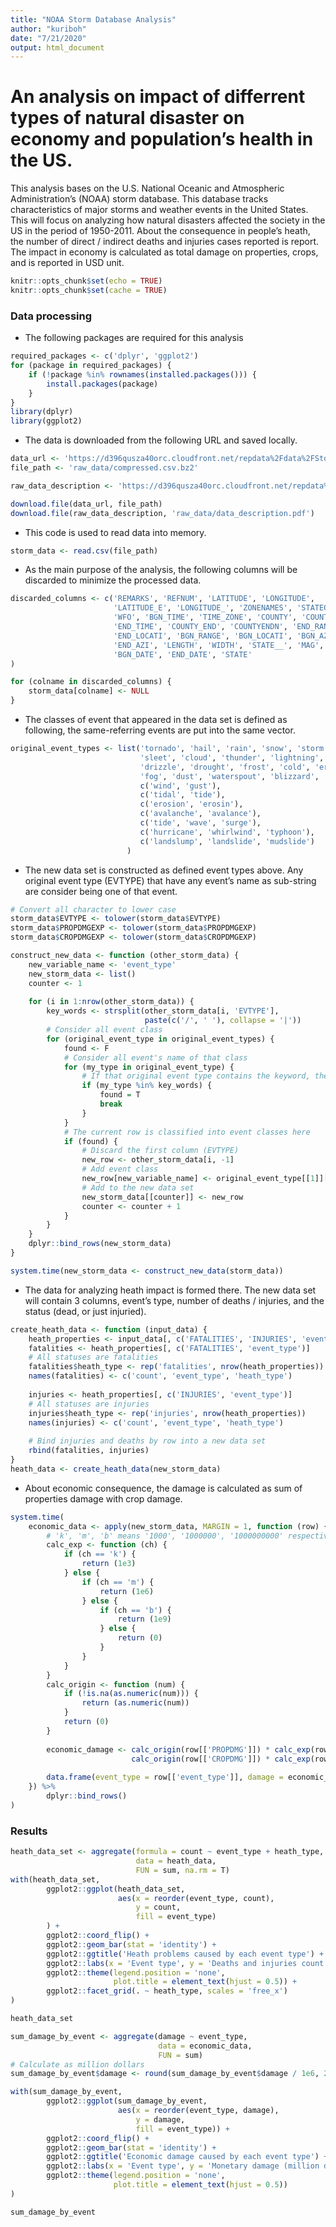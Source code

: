```yaml
---
title: "NOAA Storm Database Analysis"
author: "kuriboh"
date: "7/21/2020"
output: html_document
---
```


# An analysis on impact of differrent types of natural disaster on economy and population's health in the US.  

This analysis bases on the U.S. National Oceanic and Atmospheric Administration's (NOAA) storm database. This database tracks characteristics of major storms and weather events in the United States. This will focus on analyzing how natural disasters affected the society in the US in the period of 1950-2011. About the consequence in people's heath, the number of direct / indirect deaths and injuries cases reported is report. The impact in economy is calculated as total damage on properties, crops, and is reported in USD unit.  

```r
knitr::opts_chunk$set(echo = TRUE)
knitr::opts_chunk$set(cache = TRUE)
```

### Data processing  

* The following packages are required for this analysis  
```r
required_packages <- c('dplyr', 'ggplot2')
for (package in required_packages) {
    if (!package %in% rownames(installed.packages())) {
        install.packages(package)
    }
}
library(dplyr)
library(ggplot2)
```
  
* The data is downloaded from the following URL and saved locally.  
```r
data_url <- 'https://d396qusza40orc.cloudfront.net/repdata%2Fdata%2FStormData.csv.bz2'
file_path <- 'raw_data/compressed.csv.bz2'

raw_data_description <- 'https://d396qusza40orc.cloudfront.net/repdata%2Fpeer2_doc%2Fpd01016005curr.pdf'

download.file(data_url, file_path)
download.file(raw_data_description, 'raw_data/data_description.pdf')
```
  
* This code is used to read data into memory.  
```r
storm_data <- read.csv(file_path)
```

  
* As the main purpose of the analysis, the following columns will be discarded to minimize the processed data.  
```r
discarded_columns <- c('REMARKS', 'REFNUM', 'LATITUDE', 'LONGITUDE',
                       'LATITUDE_E', 'LONGITUDE_', 'ZONENAMES', 'STATEOFFIC',
                       'WFO', 'BGN_TIME', 'TIME_ZONE', 'COUNTY', 'COUNTYNAME',
                       'END_TIME', 'COUNTY_END', 'COUNTYENDN', 'END_RANGE',
                       'END_LOCATI', 'BGN_RANGE', 'BGN_LOCATI', 'BGN_AZI',
                       'END_AZI', 'LENGTH', 'WIDTH', 'STATE__', 'MAG', 'F',
                       'BGN_DATE', 'END_DATE', 'STATE'
)

for (colname in discarded_columns) {
    storm_data[colname] <- NULL
}
```
  
* The classes of event that appeared in the data set is defined as following, the same-referring events are put into the same vector.  
```r
original_event_types <- list('tornado', 'hail', 'rain', 'snow', 'storm', 'dry',
                             'sleet', 'cloud', 'thunder', 'lightning', 'flood',
                             'drizzle', 'drought', 'frost', 'cold', 'eruption',
                             'fog', 'dust', 'waterspout', 'blizzard', 'tsunami',
                             c('wind', 'gust'),
                             c('tidal', 'tide'),
                             c('erosion', 'erosin'),
                             c('avalanche', 'avalance'),
                             c('tide', 'wave', 'surge'),
                             c('hurricane', 'whirlwind', 'typhoon'),
                             c('landslump', 'landslide', 'mudslide')
                          )
```
  
* The new data set is constructed as defined event types above. Any original event type (EVTYPE) that have any event's name as sub-string are consider being one of that event. 
```r
# Convert all character to lower case  
storm_data$EVTYPE <- tolower(storm_data$EVTYPE)
storm_data$PROPDMGEXP <- tolower(storm_data$PROPDMGEXP)
storm_data$CROPDMGEXP <- tolower(storm_data$CROPDMGEXP)

construct_new_data <- function (other_storm_data) {
    new_variable_name <- 'event_type'
    new_storm_data <- list()
    counter <- 1
    
    for (i in 1:nrow(other_storm_data)) {
        key_words <- strsplit(other_storm_data[i, 'EVTYPE'],
                              paste(c('/', ' '), collapse = '|'))
        # Consider all event class
        for (original_event_type in original_event_types) {
            found <- F
            # Consider all event's name of that class
            for (my_type in original_event_type) {
                # If that original event type contains the keyword, then this event is one of the current class of event
                if (my_type %in% key_words) {
                    found = T
                    break
                }
            }
            # The current row is classified into event classes here
            if (found) {
                # Discard the first column (EVTYPE)
                new_row <- other_storm_data[i, -1]
                # Add event class
                new_row[new_variable_name] <- original_event_type[[1]][1]
                # Add to the new data set
                new_storm_data[[counter]] <- new_row
                counter <- counter + 1
            }
        }
    }
    dplyr::bind_rows(new_storm_data)
}

system.time(new_storm_data <- construct_new_data(storm_data))
```
  
* The data for analyzing heath impact is formed there. The new data set will contain 3 columns, event's type, number of deaths / injuries, and the status (dead, or just injuried).  
```r
create_heath_data <- function (input_data) {
    heath_properties <- input_data[, c('FATALITIES', 'INJURIES', 'event_type')]
    fatalities <- heath_properties[, c('FATALITIES', 'event_type')]
    # All statuses are fatalities
    fatalities$heath_type <- rep('fatalities', nrow(heath_properties))
    names(fatalities) <- c('count', 'event_type', 'heath_type')
    
    injuries <- heath_properties[, c('INJURIES', 'event_type')]
    # All statuses are injuries
    injuries$heath_type <- rep('injuries', nrow(heath_properties))
    names(injuries) <- c('count', 'event_type', 'heath_type')
    
    # Bind injuries and deaths by row into a new data set
    rbind(fatalities, injuries)
}
heath_data <- create_heath_data(new_storm_data)
```
  
* About economic consequence, the damage is calculated as sum of properties damage with crop damage.  
```r
system.time(
    economic_data <- apply(new_storm_data, MARGIN = 1, function (row) {
        # 'k', 'm', 'b' means '1000', '1000000', '1000000000' respectively, as the properties and crop damages were written as unit (in the PROPDMG and CROPDMG) and suffix 'k', 'b', 'm' (in the PROPDMGEXP and CROPDMGEXP).
        calc_exp <- function (ch) {
            if (ch == 'k') {
                return (1e3)
            } else {
                if (ch == 'm') {
                    return (1e6)
                } else {
                    if (ch == 'b') {
                        return (1e9)
                    } else {
                        return (0)
                    }
                }
            }
        }
        calc_origin <- function (num) {
            if (!is.na(as.numeric(num))) {
                return (as.numeric(num))
            }
            return (0)
        }
        
        economic_damage <- calc_origin(row[['PROPDMG']]) * calc_exp(row[['PROPDMGEXP']]) +
                           calc_origin(row[['CROPDMG']]) * calc_exp(row[['CROPDMGEXP']])
        
        data.frame(event_type = row[['event_type']], damage = economic_damage)
    }) %>% 
        dplyr::bind_rows()
)
```
  
### Results  
```r
heath_data_set <- aggregate(formula = count ~ event_type + heath_type,
                            data = heath_data,
                            FUN = sum, na.rm = T)
with(heath_data_set,
        ggplot2::ggplot(heath_data_set,
                        aes(x = reorder(event_type, count),
                            y = count,
                            fill = event_type)
        ) +
        ggplot2::coord_flip() +
        ggplot2::geom_bar(stat = 'identity') +
        ggplot2::ggtitle('Heath problems caused by each event type') +
        ggplot2::labs(x = 'Event type', y = 'Deaths and injuries count') +
        ggplot2::theme(legend.position = 'none',
                       plot.title = element_text(hjust = 0.5)) + 
        ggplot2::facet_grid(. ~ heath_type, scales = 'free_x')
)
```

```r
heath_data_set
```

```r
sum_damage_by_event <- aggregate(damage ~ event_type,
                                 data = economic_data,
                                 FUN = sum)
# Calculate as million dollars
sum_damage_by_event$damage <- round(sum_damage_by_event$damage / 1e6, 2)

with(sum_damage_by_event,
        ggplot2::ggplot(sum_damage_by_event,
                        aes(x = reorder(event_type, damage),
                            y = damage,
                            fill = event_type)) +
        ggplot2::coord_flip() +
        ggplot2::geom_bar(stat = 'identity') +
        ggplot2::ggtitle('Economic damage caused by each event type') +
        ggplot2::labs(x = 'Event type', y = 'Monetary damage (million dollars)') +
        ggplot2::theme(legend.position = 'none',
                       plot.title = element_text(hjust = 0.5))
)
```

```r
sum_damage_by_event
```

